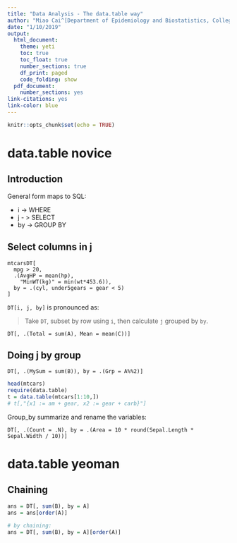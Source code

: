 ```yaml
---
title: "Data Analysis - The data.table way"
author: "Miao Cai^[Department of Epidemiology and Biostatistics, College for Public Health and Social Justice, Saint Louis University. Email: [miao.cai@slu.edu](miao.cai@slu.edu)]"
date: "1/10/2019"
output:
  html_document:
    theme: yeti
    toc: true
    toc_float: true
    number_sections: true
    df_print: paged
    code_folding: show
  pdf_document:
    number_sections: yes
link-citations: yes
link-color: blue
---
```


```r
knitr::opts_chunk$set(echo = TRUE)
```

# data.table novice

## Introduction

General form maps to SQL:

- i -> WHERE
- j - > SELECT
- by -> GROUP BY

## Select columns in j

```
mtcarsDT[
  mpg > 20,
  .(AvgHP = mean(hp),
    "MinWT(kg)" = min(wt*453.6)),
  by = .(cyl, under5gears = gear < 5)
]
```

`DT[i, j, by]` is pronounced as: 

> Take `DT`, subset by row using `i`, then calculate `j` grouped by `by`.

`DT[, .(Total = sum(A), Mean = mean(C))]`

## Doing j by group

`DT[, .(MySum = sum(B)), by = .(Grp = A%%2)]`


```r
head(mtcars)
require(data.table)
t = data.table(mtcars[1:10,])
# t[,"{x1 := am + gear, x2 := gear + carb}"]
```

Group_by summarize and rename the variables:

`DT[, .(Count = .N), by = .(Area = 10 * round(Sepal.Length * Sepal.Width / 10))]`

# data.table yeoman

## Chaining

```r
ans = DT[, sum(B), by = A]
ans = ans[order(A)]

# by chaining:
ans = DT[, sum(B), by = A][order(A)]
```

